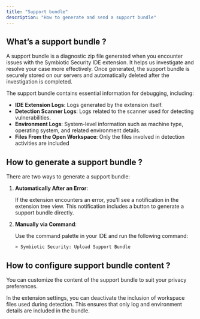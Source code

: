 ```yaml
---
title: "Support bundle"
description: "How to generate and send a support bundle"
---
```


## What’s a support bundle ?

A support bundle is a diagnostic zip file generated when you encounter issues with the Symbiotic Security IDE extension. It helps us investigate and resolve your case more effectively. Once generated, the support bundle is securely stored on our servers and automatically deleted after the investigation is completed.

The support bundle contains essential information for debugging, including:

- **IDE Extension Logs**: Logs generated by the extension itself.
- **Detection Scanner Logs**: Logs related to the scanner used for detecting vulnerabilities.
- **Environment Logs**: System-level information such as machine type, operating system, and related environment details.
- **Files From the Open Workspace**: Only the files involved in detection activities are included 

## How to generate a support bundle ?

There are two ways to generate a support bundle:

1. **Automatically After an Error**:

   If the extension encounters an error, you’ll see a notification in the extension tree view. This notification includes a button to generate a support bundle directly.
2. **Manually via Command**:

   Use the command palette in your IDE and run the following command:

   `> Symbiotic Security: Upload Support Bundle`

## How to configure support bundle content ?

You can customize the content of the support bundle to suit your privacy preferences.

In the extension settings, you can deactivate the inclusion of workspace files used during detection. This ensures that only log and environment details are included in the bundle.